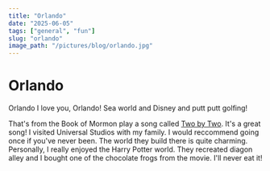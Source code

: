 ```yaml
---
title: "Orlando"
date: "2025-06-05"
tags: ["general", "fun"]
slug: "orlando"
image_path: "/pictures/blog/orlando.jpg"
---
```

<BlogImage src="/pictures/blog/Orlando.jpg" alt="Orlando Image" />

# Orlando

Orlando I love you, Orlando!
Sea world and Disney and putt putt golfing!

That's from the Book of Mormon play a song called [Two by Two](https://www.youtube.com/watch?v=3SvANeOFWAU&list=RD3SvANeOFWAU&start_radio=1&ab_channel=AndrewRannells-Topic).
It's a great song! I visited Universal Studios with my family. I would reccommend going once if you've never been. The world they build there is quite charming. Personally, I 
really enjoyed the Harry Potter world. They recreated diagon alley and I bought one of the chocolate frogs from the movie. I'll never eat it! 
